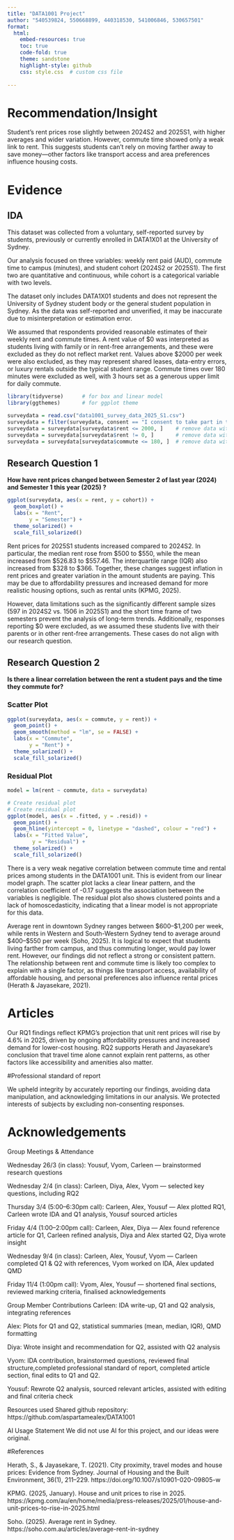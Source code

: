 ---
title: "DATA1001 Project"
author: "540539824, 550668899, 440318530, 541006846, 530657501"  
format: 
  html:
    embed-resources: true
    toc: true
    code-fold: true
    theme: sandstone
    highlight-style: github
    css: style.css  # custom css file
    
---

# Recommendation/Insight

Student's rent prices rose slightly between 2024S2 and 2025S1, with higher averages and wider variation. However, commute time showed only a weak link to rent. This suggests students can’t rely on moving farther away to save money—other factors like transport access and area preferences influence housing costs.

# Evidence

## IDA

This dataset was collected from a voluntary, self-reported survey by students, previously or currently enrolled in DATA1X01 at the University of Sydney. 

Our analysis focused on three variables: weekly rent paid (AUD), commute time to campus (minutes), and student cohort (2024S2 or 2025S1). The first two are quantitative and continuous, while cohort is a categorical variable with two levels. 

The dataset only includes DATA1X01 students and does not represent the University of Sydney student body or the general student population in Sydney. As the data was self-reported and unverified, it may be inaccurate due to misinterpretation or estimation error.

We assumed that respondents provided reasonable estimates of their weekly rent and commute times. A rent value of \$0 was interpreted as students living with family or in rent-free arrangements, and these were excluded as they do not reflect market rent. Values above \$2000 per week were also excluded, as they may represent shared leases, data-entry errors, or luxury rentals outside the typical student range. Commute times over 180 minutes were excluded as well, with 3 hours set as a generous upper limit for daily commute.

```{r, warning = FALSE, message = FALSE}
library(tidyverse)      # for box and linear model
library(ggthemes)       # for ggplot theme

surveydata = read.csv("data1001_survey_data_2025_S1.csv")     
surveydata = filter(surveydata, consent == "I consent to take part in the study") # remove students who did not consent to take part in the study
surveydata = surveydata[surveydata$rent <= 2000, ]    # remove data with rent greater than 2000
surveydata = surveydata[surveydata$rent != 0, ]       # remove data with 0 rent
surveydata = surveydata[surveydata$commute <= 180, ]  # remove data with commute time greater than 180 minutes
```




## Research Question 1

**How have rent prices changed between Semester 2 of last year (2024) and Semester 1 this year (2025) ?**

```{r}
ggplot(surveydata, aes(x = rent, y = cohort)) +
  geom_boxplot() +
  labs(x = "Rent",
       y = "Semester") +
  theme_solarized() +
  scale_fill_solarized()
```

Rent prices for 2025S1 students increased compared to 2024S2. In particular, the median rent rose from \$500 to \$550, while the mean increased from \$526.83 to \$557.46. The interquartile range (IQR) also increased from \$328 to \$366. Together, these changes suggest inflation in rent prices and greater variation in the amount students are paying. This may be due to affordability pressures and increased demand for more realistic housing options, such as rental units (KPMG, 2025).

However, data limitations such as the significantly different sample sizes (597 in 2024S2 vs. 1506 in 2025S1) and the short time frame of two semesters prevent the analysis of long-term trends. Additionally, responses reporting \$0 were excluded, as we assumed these students live with their parents or in other rent-free arrangements. These cases do not align with our research question.


## Research Question 2

**Is there a linear correlation between the rent a student pays and the time they commute for?**

:::: {.panel-tabset}
### Scatter Plot
```{r, warning = FALSE, message = FALSE}
ggplot(surveydata, aes(x = commute, y = rent)) +
  geom_point() +
  geom_smooth(method = "lm", se = FALSE) +
  labs(x = "Commute",
       y = "Rent") +
  theme_solarized() +
  scale_fill_solarized()
```

### Residual Plot
```{r, warning = FALSE, message = FALSE}
model = lm(rent ~ commute, data = surveydata)

# Create residual plot
# Create residual plot
ggplot(model, aes(x = .fitted, y = .resid)) +
  geom_point() +
  geom_hline(yintercept = 0, linetype = "dashed", colour = "red") +
  labs(x = "Fitted Value",
        y = "Residual") +
  theme_solarized() +
  scale_fill_solarized()
```
::::

There is a very weak negative correlation between commute time and rental prices among students in the DATA1001 unit. This is evident from our linear model graph. The scatter plot lacks a clear linear pattern, and the correlation coefficient of -0.17 suggests the association between the variables is negligible. The residual plot also shows clustered points and a lack of homoscedasticity, indicating that a linear model is not appropriate for this data.

Average rent in downtown Sydney ranges between \$600–\$1,200 per week, while rents in Western and South-Western Sydney tend to average around \$400–\$550 per week (Soho, 2025). It is logical to expect that students living farther from campus, and thus commuting longer, would pay lower rent. However, our findings did not reflect a strong or consistent pattern. The relationship between rent and commute time is likely too complex to explain with a single factor, as things like transport access, availability of affordable housing, and personal preferences also influence rental prices (Herath & Jayasekare, 2021).


# Articles

Our RQ1 findings reflect KPMG’s projection that unit rent prices will rise by 4.6% in 2025, driven by ongoing affordability pressures and increased demand for lower-cost housing. RQ2 supports Herath and Jayasekare’s conclusion that travel time alone cannot explain rent patterns, as other factors like accessibility and amenities also matter.

#Professional standard of report

We upheld integrity by accurately reporting our findings, avoiding data manipulation, and  acknowledging limitations in our analysis. We protected interests of subjects by excluding non-consenting responses.

# Acknowledgements

Group Meetings & Attendance

Wednesday 26/3 (in class): Yousuf, Vyom, Carleen — brainstormed research questions

Wednesday 2/4 (in class): Carleen, Diya, Alex, Vyom — selected key questions, including RQ2

Thursday 3/4 (5:00–6:30pm call): Carleen, Alex, Yousuf — Alex plotted RQ1, Carleen wrote IDA and Q1 analysis, Yousuf sourced articles

Friday 4/4 (1:00–2:00pm call): Carleen, Alex, Diya — Alex found reference article for Q1, Carleen refined analysis, Diya and Alex started Q2, Diya wrote insight

Wednesday 9/4 (in class): Carleen, Alex, Yousuf, Vyom — Carleen completed Q1 & Q2 with references, Vyom worked on IDA, Alex updated QMD

Friday 11/4 (1:00pm call): Vyom, Alex, Yousuf — shortened final sections, reviewed marking criteria, finalised acknowledgements


Group Member Contributions
Carleen: IDA write-up, Q1 and Q2 analysis, integrating references

Alex: Plots for Q1 and Q2, statistical summaries (mean, median, IQR), QMD formatting

Diya: Wrote insight and recommendation for Q2, assisted with Q2 analysis

Vyom: IDA contribution, brainstormed questions, reviewed final structure,completed  professional standard of report, completed article section, final edits to Q1 and Q2.

Yousuf: Rewrote Q2 analysis, sourced relevant articles, assisted with editing and final criteria check


Resources used 
Shared github repository: https://github.com/aspartamealex/DATA1001

AI Usage Statement
We did not use AI for this project, and our ideas were original.

 
#References 

Herath, S., & Jayasekare, T. (2021). City proximity, travel modes and house prices: Evidence from Sydney. Journal of Housing and the Built Environment, 36(1), 211–229. https://doi.org/10.1007/s10901-020-09805-w

KPMG. (2025, January). House and unit prices to rise in 2025. https://kpmg.com/au/en/home/media/press-releases/2025/01/house-and-unit-prices-to-rise-in-2025.html

Soho. (2025). Average rent in Sydney. https://soho.com.au/articles/average-rent-in-sydney


